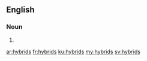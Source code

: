==English==

===Noun===
{{head|en|noun plural form}}

# {{plural of|hybrid|lang=en}}

[[ar:hybrids]]
[[fr:hybrids]]
[[ku:hybrids]]
[[my:hybrids]]
[[sv:hybrids]]
